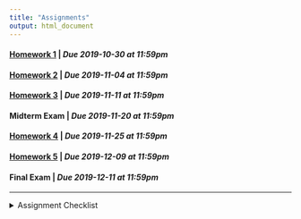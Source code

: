 ```yaml
---
title: "Assignments"
output: html_document
---
```


#### [Homework 1](https://rstudio.cloud/spaces/36306/project/642824){target="_blank"} | *Due 2019-10-30 at 11:59pm*
#### [Homework 2](https://rstudio.cloud/spaces/36306/project/659054){target="_blank"} | *Due 2019-11-04 at 11:59pm*
#### [Homework 3](https://rstudio.cloud/spaces/36306/project/664603){target="_blank"} | *Due 2019-11-11 at 11:59pm*
#### Midterm Exam | *Due 2019-11-20 at 11:59pm*
#### [Homework 4](https://rstudio.cloud/spaces/36306/project/664614){target="_blank"} | *Due 2019-11-25 at 11:59pm*
#### [Homework 5](https://rstudio.cloud/spaces/36306/project/664618){target="_blank"} | *Due 2019-12-09 at 11:59pm*
#### Final Exam | *Due 2019-12-11 at 11:59pm*

---
<details>
<summary>Assignment Checklist
</summary>

1. Login to [RStudio Cloud](https://rstudio.cloud/)
2. Navigate to the course workspace
3. Click on the homework assignment
4. Click Start or Continue, whichever appears at the top of the assignment
5. Look at `README.md` for homework instructions
6. Make the needed changes to your project (do not make changes after the due date)
</details>
